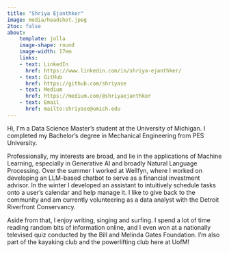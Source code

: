 ```yaml
---
title: "Shriya Ejanthker"
image: media/headshot.jpeg
2toc: false
about: 
    template: jolla
    image-shape: round
    image-width: 17em
    links:
    - text: LinkedIn
      href: https://www.linkedin.com/in/shriya-ejanthker/
    - text: GitHub
      href: https://github.com/shriyase
    - text: Medium
      href: https://medium.com/@shriyaejanthker
    - text: Email
      href: mailto:shriyase@umich.edu
---
```


Hi, I'm a Data Science Master's student at the University of Michigan. I completed my Bachelor's degree in Mechanical Engineering from PES University.

Professionally, my interests are broad, and lie in the applications of Machine Learning, especially in Generative AI and broadly Natural Language Processing. 
Over the summer I worked at Wellfyn, where I worked on developing an LLM-based chatbot to serve as a financial investment advisor. In the winter I developed an assistant to intuitively schedule tasks onto a user's calendar and help manage it. 
I like to give back to the community and am currently volunteering as a data analyst with the Detroit Riverfront Conservancy.

Aside from that, I enjoy writing, singing and surfing. I spend a lot of time reading random bits of information online, and I even won at a nationally televised quiz conducted by the Bill and Melinda Gates Foundation.
I'm also part of the kayaking club and the powerlifting club here at UofM!
